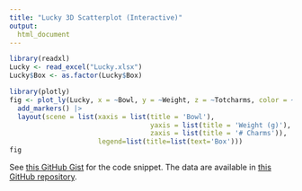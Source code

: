 ```yaml
---
title: "Lucky 3D Scatterplot (Interactive)"
output:
  html_document
---
```



```r
library(readxl)
Lucky <- read_excel("Lucky.xlsx")
Lucky$Box <- as.factor(Lucky$Box)

library(plotly)
fig <- plot_ly(Lucky, x = ~Bowl, y = ~Weight, z = ~Totcharms, color = ~Box) |>
  add_markers() |>
  layout(scene = list(xaxis = list(title = 'Bowl'),
                                   yaxis = list(title = 'Weight (g)'),
                                   zaxis = list(title = '# Charms')),
                      legend=list(title=list(text='Box')))
fig
```

See [this GitHub Gist](https://gist.github.com/gjkerns/47cd52013245609cd80f40d6e7e0a3ed) for the code snippet.  The data are available in [this GitHub repository](https://github.com/gjkerns/luckyCharms).
